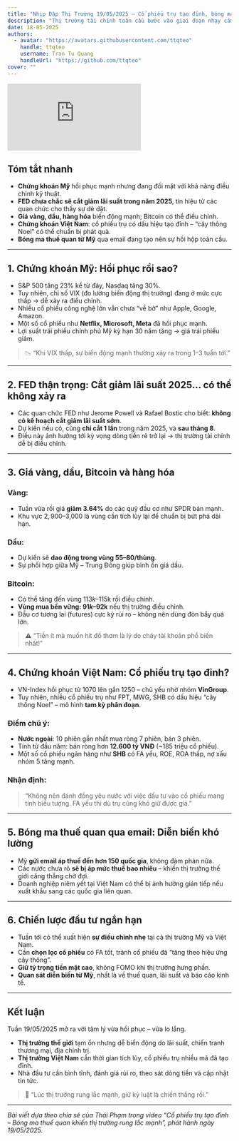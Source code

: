 ```yaml
---
title: "Nhịp Đập Thị Trường 19/05/2025 – Cổ phiếu trụ tạo đỉnh, bóng ma thuế quan khiến thị trường rung lắc mạnh - Thái Phạm"
description: "Thị trường tài chính toàn cầu bước vào giai đoạn nhạy cảm: cổ phiếu trụ Việt Nam có dấu hiệu tạo đỉnh, chứng khoán Mỹ hồi phục nhưng dễ điều chỉnh, bóng ma thuế quan và chính sách của FED phủ bóng tâm lý nhà đầu tư."
date: 18-05-2025
authors:
  - avatar: "https://avatars.githubusercontent.com/ttqteo"
    handle: ttqteo
    username: Tran Tu Quang
    handleUrl: "https://github.com/ttqteo"
cover: ""
---
```


<div className="mx-auto w-full aspect-video">
  <iframe
    className="w-full h-full"
    src="https://www.youtube.com/embed/daEjnqmqwVw"
    title="🔴 CỔ PHIẾU TRỤ TẠO ĐỈNH? BÓNG MA THUẾ QUAN LẠI KHIẾN THỊ TRƯỜNG RUNG LẮC MẠNH!?"
    frameBorder="0"
    allow="accelerometer; autoplay; clipboard-write; encrypted-media; gyroscope; picture-in-picture; web-share"
    referrerPolicy="strict-origin-when-cross-origin"
    allowFullScreen
  ></iframe>
</div>

## Tóm tắt nhanh

- **Chứng khoán Mỹ** hồi phục mạnh nhưng đang đối mặt với khả năng điều chỉnh kỹ thuật.
- **FED chưa chắc sẽ cắt giảm lãi suất trong năm 2025**, tín hiệu từ các quan chức cho thấy sự dè dặt.
- **Giá vàng, dầu, hàng hóa** biến động mạnh; Bitcoin có thể điều chỉnh.
- **Chứng khoán Việt Nam**: cổ phiếu trụ có dấu hiệu tạo đỉnh – “cây thông Noel” có thể chuẩn bị phát quà.
- **Bóng ma thuế quan từ Mỹ** qua email đang tạo nên sự hồi hộp toàn cầu.

---

## 1. Chứng khoán Mỹ: Hồi phục rồi sao?

- S&P 500 tăng 23% kể từ đáy, Nasdaq tăng 30%.
- Tuy nhiên, chỉ số VIX (đo lường biến động thị trường) đang ở mức cực thấp → dễ xảy ra điều chỉnh.
- Nhiều cổ phiếu công nghệ lớn vẫn chưa “về bờ” như Apple, Google, Amazon.
- Một số cổ phiếu như **Netflix, Microsoft, Meta** đã hồi phục mạnh.
- Lợi suất trái phiếu chính phủ Mỹ kỳ hạn 30 năm tăng → giá trái phiếu giảm.

> 📉 “Khi VIX thấp, sự biến động mạnh thường xảy ra trong 1–3 tuần tới.”

---

## 2. FED thận trọng: Cắt giảm lãi suất 2025… có thể không xảy ra

- Các quan chức FED như Jerome Powell và Rafael Bostic cho biết: **không có kế hoạch cắt giảm lãi suất sớm**.
- Dự kiến nếu có, cũng **chỉ cắt 1 lần** trong năm 2025, và **sau tháng 8**.
- Điều này ảnh hưởng tới kỳ vọng dòng tiền rẻ trở lại → thị trường tài chính dễ bị điều chỉnh.

---

## 3. Giá vàng, dầu, Bitcoin và hàng hóa

### Vàng:

- Tuần vừa rồi giá **giảm 3.64%** do các quỹ đầu cơ như SPDR bán mạnh.
- Khu vực $2,900–$3,000 là vùng cần tích lũy lại để chuẩn bị bứt phá dài hạn.

### Dầu:

- Dự kiến sẽ **dao động trong vùng $55–$80/thùng**.
- Sự phối hợp giữa Mỹ – Trung Đông giúp bình ổn giá dầu.

### Bitcoin:

- Có thể tăng đến vùng $113k–$115k rồi điều chỉnh.
- **Vùng mua bền vững: $91k–$92k** nếu thị trường điều chỉnh.
- Đầu cơ tương lai (futures) cực kỳ rủi ro – không nên dùng đòn bẩy quá lớn.

> ⚠️ “Tiền ít mà muốn hít đồ thơm là lý do cháy tài khoản phổ biến nhất!”

---

## 4. Chứng khoán Việt Nam: Cổ phiếu trụ tạo đỉnh?

- VN-Index hồi phục từ 1070 lên gần 1250 – chủ yếu nhờ nhóm **VinGroup**.
- Tuy nhiên, nhiều cổ phiếu trụ như FPT, MWG, SHB có dấu hiệu “cây thông Noel” – mô hình **tam kỳ phân đoạn**.

### Điểm chú ý:

- **Nước ngoài**: 10 phiên gần nhất mua ròng 7 phiên, bán 3 phiên.
- Tính từ đầu năm: bán ròng hơn **12.600 tỷ VNĐ** (~185 triệu cổ phiếu).
- Một số cổ phiếu ngân hàng như **SHB** có FA yếu, ROE, ROA thấp, nợ xấu nhóm 5 tăng mạnh.

### Nhận định:

> “Không nên đánh đồng yêu nước với việc đầu tư vào cổ phiếu mang tính biểu tượng. FA yếu thì dù trụ cũng khó giữ được giá.”

---

## 5. Bóng ma thuế quan qua email: Diễn biến khó lường

- Mỹ **gửi email áp thuế đến hơn 150 quốc gia**, không đàm phán nữa.
- Các nước chưa rõ **sẽ bị áp mức thuế bao nhiêu** – khiến thị trường thế giới căng thẳng chờ đợi.
- Doanh nghiệp niêm yết tại Việt Nam có thể bị ảnh hưởng gián tiếp nếu xuất khẩu sang các quốc gia liên quan.

---

## 6. Chiến lược đầu tư ngắn hạn

- Tuần tới có thể xuất hiện **sự điều chỉnh nhẹ** tại cả thị trường Mỹ và Việt Nam.
- Cần **chọn lọc cổ phiếu** có FA tốt, tránh cổ phiếu đã “tăng theo hiệu ứng cây thông”.
- **Giữ tỷ trọng tiền mặt cao**, không FOMO khi thị trường hưng phấn.
- **Quan sát diễn biến từ Mỹ**, nhất là về thuế quan, lãi suất và báo cáo kinh tế.

---

## Kết luận

Tuần 19/05/2025 mở ra với tâm lý vừa hồi phục – vừa lo lắng.

- **Thị trường thế giới** tạm ổn nhưng dễ biến động do lãi suất, chiến tranh thương mại, địa chính trị.
- **Thị trường Việt Nam** cần thời gian tích lũy, cổ phiếu trụ nhiều mã đã tạo đỉnh.
- Nhà đầu tư cần bình tĩnh, đánh giá rủi ro, theo sát dòng tiền và cập nhật tin tức.

> 🧠 “Lúc thị trường rung lắc mạnh, giữ kỷ luật là chiến thắng rồi.”

---

*Bài viết dựa theo chia sẻ của Thái Phạm trong video “Cổ phiếu trụ tạo đỉnh – Bóng ma thuế quan khiến thị trường rung lắc mạnh”, phát hành ngày 19/05/2025.*
